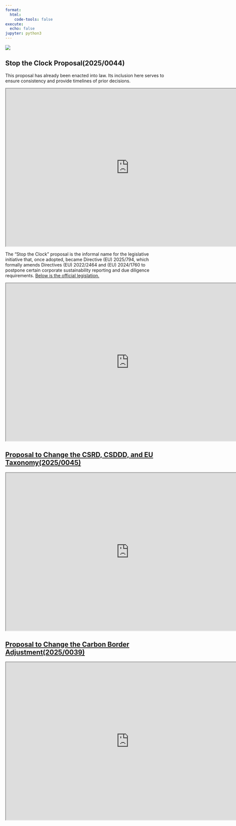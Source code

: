 ```yaml
---
format:
  html:
    code-tools: false
execute:
  echo: false
jupyter: python3
---
```

![](eulawtrackerheader.png){fig-align="center"}

## Stop the Clock Proposal(2025/0044) 
This proposal has already been enacted into law. Its inclusion here serves to ensure consistency and provide timelines of prior decisions.

```{=html}
      <iframe width="780" height="500" src="https://law-tracker.europa.eu/procedure/2025_44" title="Stop the Clock Proposal"></iframe>
```

The "Stop the Clock" proposal is the informal name for the legislative initiative that, once adopted, became Directive (EU) 2025/794, which formally amends Directives (EU) 2022/2464 and (EU) 2024/1760 to postpone certain corporate sustainability reporting and due diligence requirements. <a href="https://eur-lex.europa.eu/legal-content/EN/TXT/PDF/?uri=OJ:L_202500794">Below is the official legislation.</a>

```{=html}
      <iframe width="780" height="500" src="https://eur-lex.europa.eu/legal-content/EN/TXT/PDF/?uri=OJ:L_202500794" title="Stop the Clock Proposal"></iframe>
```


## <a href="https://law-tracker.europa.eu/procedure/2025_45">Proposal to Change the CSRD, CSDDD, and EU Taxonomy(2025/0045)</a>

```{=html}
      <iframe width="780" height="500" src="https://law-tracker.europa.eu/procedure/2025_45" title="CSRD and CSDDD Proposal"></iframe>
```

## <a href="https://law-tracker.europa.eu/procedure/2025_39">Proposal to Change the Carbon Border Adjustment(2025/0039)</a>

```{=html}
      <iframe width="780" height="500" src="https://law-tracker.europa.eu/procedure/2025_39" title="CBAM Proposal"></iframe>
```
